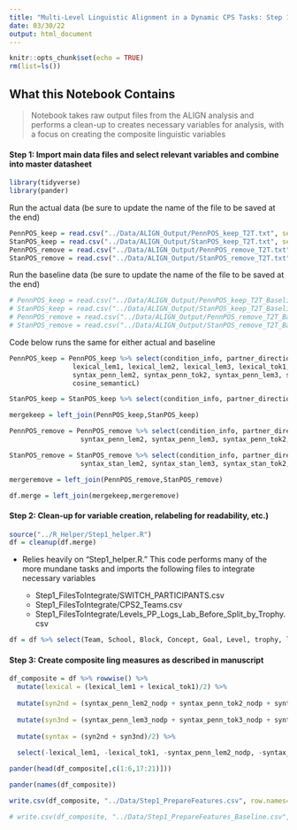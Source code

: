 ```yaml
---
title: "Multi-Level Linguistic Alignment in a Dynamic CPS Tasks: Step 1 Features"
date: 03/30/22
output: html_document
---
```


```r
knitr::opts_chunk$set(echo = TRUE)
rm(list=ls())
```

## What this Notebook Contains

> Notebook takes raw output files from the ALIGN analysis and performs a clean-up to creates necessary variables for analysis, with a focus on creating the composite linguistic variables

#### Step 1: Import main data files and select relevant variables and combine into master datasheet

```r
library(tidyverse)
library(pander)
```

Run the actual data (be sure to update the name of the file to be saved at the end)

```r
PennPOS_keep = read.csv("../Data/ALIGN_Output/PennPOS_keep_T2T.txt", sep="\t")
StanPOS_keep = read.csv("../Data/ALIGN_Output/StanPOS_keep_T2T.txt", sep="\t")
PennPOS_remove = read.csv("../Data/ALIGN_Output/PennPOS_remove_T2T.txt", sep="\t")
StanPOS_remove = read.csv("../Data/ALIGN_Output/StanPOS_remove_T2T.txt", sep="\t")
```

Run the baseline data (be sure to update the name of the file to be saved at the end)

```r
# PennPOS_keep = read.csv("../Data/ALIGN_Output/PennPOS_keep_T2T_Baseline.txt", sep="\t")
# StanPOS_keep = read.csv("../Data/ALIGN_Output/StanPOS_keep_T2T_Baseline.txt", sep="\t")
# PennPOS_remove = read.csv("../Data/ALIGN_Output/PennPOS_remove_T2T_Baseline.txt", sep="\t")
# StanPOS_remove = read.csv("../Data/ALIGN_Output/StanPOS_remove_T2T_Baseline.txt", sep="\t")
```

Code below runs the same for either actual and baseline

```r
PennPOS_keep = PennPOS_keep %>% select(condition_info, partner_direction, time, utterance_length1, utterance_length2, 
                lexical_lem1, lexical_lem2, lexical_lem3, lexical_tok1, lexical_tok2, lexical_tok3, 
                syntax_penn_lem2, syntax_penn_tok2, syntax_penn_lem3, syntax_penn_tok3, 
                cosine_semanticL)

StanPOS_keep = StanPOS_keep %>% select(condition_info, partner_direction, time, syntax_stan_lem2, syntax_stan_tok2, syntax_stan_lem3, syntax_stan_tok3)

mergekeep = left_join(PennPOS_keep,StanPOS_keep)
```

```r

PennPOS_remove = PennPOS_remove %>% select(condition_info, partner_direction, time, 
                  syntax_penn_lem2, syntax_penn_lem3, syntax_penn_tok2, syntax_penn_tok3) %>% rename(syntax_penn_lem2_nodp = syntax_penn_lem2, syntax_penn_lem3_nodp = syntax_penn_lem3, syntax_penn_tok2_nodp = syntax_penn_tok2, syntax_penn_tok3_nodp = syntax_penn_tok3)

StanPOS_remove = StanPOS_remove %>% select(condition_info, partner_direction, time,
                  syntax_stan_lem2, syntax_stan_lem3, syntax_stan_tok2, syntax_stan_tok3) %>% rename(syntax_stan_lem2_nodp = syntax_stan_lem2, syntax_stan_lem3_nodp = syntax_stan_lem3, syntax_stan_tok2_nodp = syntax_stan_tok2, syntax_stan_tok3_nodp = syntax_stan_tok3)

mergeremove = left_join(PennPOS_remove,StanPOS_remove)
```

```r
df.merge = left_join(mergekeep,mergeremove)
```

#### Step 2: Clean-up for variable creation, relabeling for readability, etc.)

```r
source("../R_Helper/Step1_helper.R")
df = cleanup(df.merge)
```

* Relies heavily on "Step1_helper.R." This code performs many of the more mundane tasks and imports the following files to integrate necessary variables

  * Step1_FilesToIntegrate/SWITCH_PARTICIPANTS.csv
  * Step1_FilesToIntegrate/CPS2_Teams.csv
  * Step1_FilesToIntegrate/Levels_PP_Logs_Lab_Before_Split_by_Trophy.csv

```r
df = df %>% select(Team, School, Block, Concept, Goal, Level, trophy, level_duration, relative_start_time, revisited, speaker_target, aligner_score, aligner_role, utter_order, utterlen_target, utterlen_aligner, semantic, lexical_lem1, lexical_tok1, syntax_penn_lem2_nodp, syntax_penn_tok2_nodp, syntax_stan_lem2_nodp, syntax_stan_tok2_nodp, syntax_penn_lem3_nodp, syntax_penn_tok3_nodp, syntax_stan_lem3_nodp, syntax_stan_tok3_nodp)
```

#### Step 3: Create composite ling measures as described in manuscript

```r
df_composite = df %>% rowwise() %>% 
  mutate(lexical = (lexical_lem1 + lexical_tok1)/2) %>%
  
  mutate(syn2nd = (syntax_penn_lem2_nodp + syntax_penn_tok2_nodp + syntax_stan_lem2_nodp + syntax_stan_tok2_nodp)/4) %>%
  
  mutate(syn3nd = (syntax_penn_lem3_nodp + syntax_penn_tok3_nodp + syntax_stan_lem3_nodp + syntax_stan_tok3_nodp)/4) %>%
  
  mutate(syntax = (syn2nd + syn3nd)/2) %>%
  
  select(-lexical_lem1, -lexical_tok1, -syntax_penn_lem2_nodp, -syntax_penn_tok2_nodp, -syntax_stan_lem2_nodp, -syntax_stan_tok2_nodp, -syntax_penn_lem3_nodp, -syntax_penn_tok3_nodp, -syntax_stan_lem3_nodp, -syntax_stan_tok3_nodp)

pander(head(df_composite[,c(1:6,17:21)]))

pander(names(df_composite))
```

```r
write.csv(df_composite, "../Data/Step1_PrepareFeatures.csv", row.names=FALSE)
```

```r
# write.csv(df_composite, "../Data/Step1_PrepareFeatures_Baseline.csv", row.names=FALSE)
```






